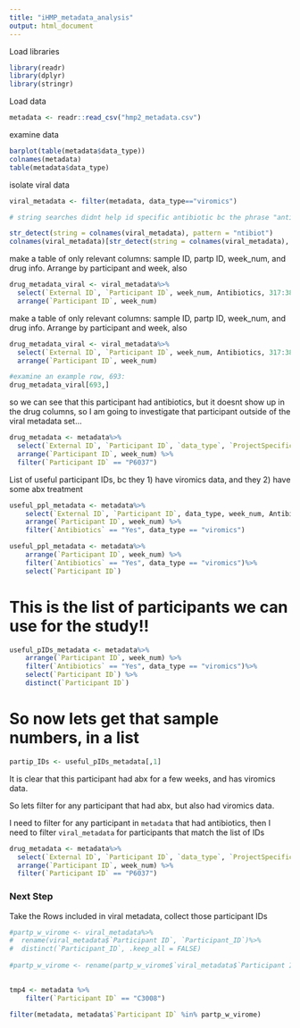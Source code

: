```yaml
---
title: "iHMP_metadata_analysis"
output: html_document
---
```



Load libraries
```r
library(readr)
library(dplyr)
library(stringr)
```

Load data
```r
metadata <- readr::read_csv("hmp2_metadata.csv")
```

examine data
```r
barplot(table(metadata$data_type))
colnames(metadata)
table(metadata$data_type)

```

isolate viral data
```r
viral_metadata <- filter(metadata, data_type=="viromics")
```

```r
# string searches didnt help id specific antibiotic bc the phrase "antibiotic" is not present in the table, just the whole names of the antibiotic. but it did help id relevant columns

str_detect(string = colnames(viral_metadata), pattern = "ntibiot")
colnames(viral_metadata)[str_detect(string = colnames(viral_metadata), pattern = "ntibiot")]

```


make a table of only relevant columns: sample ID, partp ID, week_num, and drug info. Arrange by participant and week, also
```r
drug_metadata_viral <- viral_metadata%>%
  select(`External ID`, `Participant ID`, week_num, Antibiotics, 317:385) %>%
  arrange(`Participant ID`, week_num)
```


make a table of only relevant columns: sample ID, partp ID, week_num, and drug info. Arrange by participant and week, also
```r
drug_metadata_viral <- viral_metadata%>%
  select(`External ID`, `Participant ID`, week_num, Antibiotics, 317:385) %>%
  arrange(`Participant ID`, week_num)

#examine an example row, 693:
drug_metadata_viral[693,]
```

so we can see that this participant had antibiotics, but it doesnt show up in the drug columns, so I am going to investigate that participant outside of the viral metadata set...

```r
drug_metadata <- metadata%>%
  select(`External ID`, `Participant ID`, `data_type`, `ProjectSpecificID`, week_num, Antibiotics, 317:385) %>%
  arrange(`Participant ID`, week_num) %>%
  filter(`Participant ID` == "P6037")
```


List of useful participant IDs, bc they 1) have viromics data, and they 2) have some abx treatment
```r
useful_ppl_metadata <- metadata%>%
    select(`External ID`, `Participant ID`, data_type, week_num, Antibiotics)%>%
    arrange(`Participant ID`, week_num) %>%
    filter(`Antibiotics` == "Yes", data_type == "viromics")
```
```r
useful_ppl_metadata <- metadata%>%
    arrange(`Participant ID`, week_num) %>%
    filter(`Antibiotics` == "Yes", data_type == "viromics")%>%
    select(`Participant ID`)
```


# This is the list of participants we can use for the study!!

```r
useful_pIDs_metadata <- metadata%>%
    arrange(`Participant ID`, week_num) %>%
    filter(`Antibiotics` == "Yes", data_type == "viromics")%>%
    select(`Participant ID`) %>%
    distinct(`Participant ID`)
```


# So now lets get that sample numbers, in a list

```r
partip_IDs <- useful_pIDs_metadata[,1]
```



It is clear that this participant had abx for a few weeks, and has viromics data. 

So lets filter for any participant that had abx, but also had viromics data.

I need to filter for any participant in `metadata` that had antibiotics, then I need to filter `viral_metadata` for participants that match the list of IDs

```r
drug_metadata <- metadata%>%
  select(`External ID`, `Participant ID`, `data_type`, `ProjectSpecificID`, week_num, Antibiotics, 317:385) %>%
  arrange(`Participant ID`, week_num) %>%
  filter(`Participant ID` == "P6037")
```

### Next Step
Take the Rows included in viral metadata, collect those participant IDs

```r
#partp_w_virome <- viral_metadata%>%
#  rename(viral_metadata$`Participant ID`, `Participant_ID`)%>%
#  distinct(`Participant_ID`, .keep_all = FALSE)
 
#partp_w_virome <- rename(partp_w_virome$`viral_metadata$`Participant ID``, `Participant ID`)
  
```


```r
tmp4 <- metadata %>%
    filter(`Participant ID` == "C3008")
```

```r
filter(metadata, metadata$`Participant ID` %in% partp_w_virome)

```
